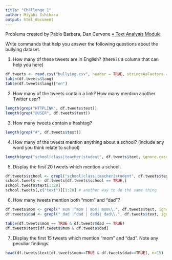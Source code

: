```yaml
---
title: "Challenge 1"
author: Miyabi Ishihara
output: html_document
---
```


Problems created by Pablo Barbera, Dan Cervone
[&laquo; Text Analysis Module](../text/README.md)

Write commands that help you answer the following questions about the bullying dataset.

1. How many of these tweets are in English? (there is a column that can help you here)

```r
df.tweets <- read.csv("bullying.csv", header = TRUE, stringsAsFactors = FALSE)
table(df.tweets$lang)
table(df.tweets$lang)["en"]
```


2. How many of the tweets contain a link? How many mention another Twitter user?
```r
length(grep("HTTPLINK", df.tweets$text))
length(grep("@USER", df.tweets$text))
```


3. How many tweets contain a hashtag?
```r
length(grep("#", df.tweets$text))
```


4. How many of the tweets mention anything about a school? (include any word you think relate to school)
```r
length(grep("school|class|teacher|student", df.tweets$text, ignore.case = TRUE))
```


5. Display the first 20 tweets which mention a school.
```r
df.tweets$school <- grepl("school|class|teacher|student", df.tweets$text, ignore.case = TRUE)
school.tweets <- df.tweets[df.tweets$school == TRUE,]
school.tweets$text[1:20]
school.tweets[,c("text")][1:20] # another way to do the same thing
```


6. How many tweets mention both "mom" and "dad"?
```r
df.tweets$mom <- grepl(" mom |^mom | mom| mom\\.", df.tweets$text, ignore.case=TRUE)
df.tweets$dad <- grepl(" dad |^dad | dad$| dad\\.", df.tweets$text, ignore.case=TRUE)

table(df.tweets$mom == TRUE & df.tweets$dad == TRUE)
df.tweets$text[df.tweets$mom & df.tweets$dad]
```


7. Display the first 15 tweets which mention "mom" and "dad". Note any peculiar findings.

```r
head(df.tweets$text[df.tweets$mom==TRUE & df.tweets$dad==TRUE], n=15)
```

